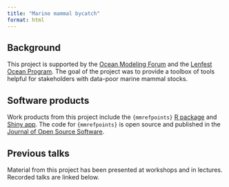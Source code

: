 ```yaml
---
title: "Marine mammal bycatch"
format: html
---
```


## Background

This project is supported by the [Ocean Modeling Forum](https://oceanmodelingforum.org/) and the [Lenfest Ocean Program](https://www.lenfestocean.org/en). The goal of the project was to provide a toolbox of tools helpful for stakeholders with data-poor marine mammal stocks. 

## Software products

Work products from this project include the `{mmrefpoints}` [R package](https://github.com/mcsiple/mmrefpoints) and [Shiny app](https://msiple.shinyapps.io/mmrefpoints/). The code for `{mmrefpoints}` is open source and published in the [Journal of Open Source Software](https://joss.theoj.org/papers/10.21105/joss.03888).

## Previous talks

Material from this project has been presented at workshops and in lectures. Recorded talks are linked below.